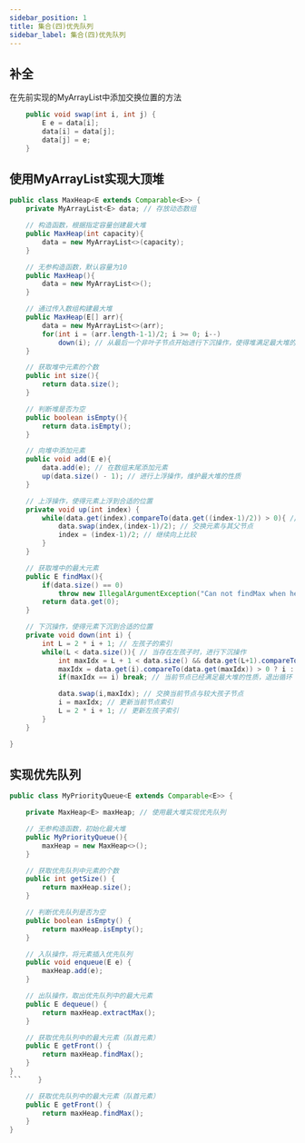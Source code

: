 ```yaml
---
sidebar_position: 1
title: 集合(四)优先队列
sidebar_label: 集合(四)优先队列
---
```


## 补全
在先前实现的MyArrayList中添加交换位置的方法
```java
    public void swap(int i, int j) {
        E e = data[i];
        data[i] = data[j];
        data[j] = e;
    }
```
## 使用MyArrayList实现大顶堆
```java
public class MaxHeap<E extends Comparable<E>> {
    private MyArrayList<E> data; // 存放动态数组

    // 构造函数，根据指定容量创建最大堆
    public MaxHeap(int capacity){
        data = new MyArrayList<>(capacity);
    }

    // 无参构造函数，默认容量为10
    public MaxHeap(){
        data = new MyArrayList<>();
    }

    // 通过传入数组构建最大堆
    public MaxHeap(E[] arr){
        data = new MyArrayList<>(arr);
        for(int i = (arr.length-1-1)/2; i >= 0; i--)
            down(i); // 从最后一个非叶子节点开始进行下沉操作，使得堆满足最大堆的性质
    }

    // 获取堆中元素的个数
    public int size(){
        return data.size();
    }

    // 判断堆是否为空
    public boolean isEmpty(){
        return data.isEmpty();
    }

    // 向堆中添加元素
    public void add(E e){
        data.add(e); // 在数组末尾添加元素
        up(data.size() - 1); // 进行上浮操作，维护最大堆的性质
    }

    // 上浮操作，使得元素上浮到合适的位置
    private void up(int index) {
        while(data.get(index).compareTo(data.get((index-1)/2)) > 0){ // 当元素比其父节点大时，继续上浮
            data.swap(index,(index-1)/2); // 交换元素与其父节点
            index = (index-1)/2; // 继续向上比较
        }
    }

    // 获取堆中的最大元素
    public E findMax(){
        if(data.size() == 0)
            throw new IllegalArgumentException("Can not findMax when heap is empty.");
        return data.get(0);
    }

    // 下沉操作，使得元素下沉到合适的位置
    private void down(int i) {
        int L = 2 * i + 1; // 左孩子的索引
        while(L < data.size()){ // 当存在左孩子时，进行下沉操作
            int maxIdx = L + 1 < data.size() && data.get(L+1).compareTo(data.get(L)) > 0 ? L+1 : L; // 找到左右孩子中的较大值
            maxIdx = data.get(i).compareTo(data.get(maxIdx)) > 0 ? i : maxIdx; // 找到当前节点与其左右孩子中的较大值
            if(maxIdx == i) break; // 当前节点已经满足最大堆的性质，退出循环

            data.swap(i,maxIdx); // 交换当前节点与较大孩子节点
            i = maxIdx; // 更新当前节点索引
            L = 2 * i + 1; // 更新左孩子索引
        }
    }

}
```

## 实现优先队列
```java
public class MyPriorityQueue<E extends Comparable<E>> {

    private MaxHeap<E> maxHeap; // 使用最大堆实现优先队列

    // 无参构造函数，初始化最大堆
    public MyPriorityQueue(){
        maxHeap = new MaxHeap<>();
    }

    // 获取优先队列中元素的个数
    public int getSize() {
        return maxHeap.size();
    }

    // 判断优先队列是否为空
    public boolean isEmpty() {
        return maxHeap.isEmpty();
    }

    // 入队操作，将元素插入优先队列
    public void enqueue(E e) {
        maxHeap.add(e);
    }

    // 出队操作，取出优先队列中的最大元素
    public E dequeue() {
        return maxHeap.extractMax();
    }

    // 获取优先队列中的最大元素（队首元素）
    public E getFront() {
        return maxHeap.findMax();
    }
}
```    }

    // 获取优先队列中的最大元素（队首元素）
    public E getFront() {
        return maxHeap.findMax();
    }
}
```